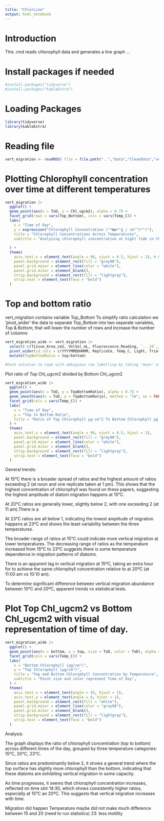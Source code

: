 ```yaml
---
title: "ChlorLine"
output: html_notebook
---
```


# Introduction

This .rmd reads chlorophyll data and generates a line graph ...

# Install packages if needed

```r
#install.packages("tidyverse")
#install.packages("kableExtra")
```

# Loading Packages

```r
library(tidyverse) 
library(kableExtra)
```
# Reading file

```r
vert_migration <- readRDS( file = file.path("..","Data","CleanData","vert_migration.rds"))
```

# Plotting Chlorophyll concentration over time at different temperatures 

```r
vert_migration |>
  ggplot() +
  geom_point(aes(x = ToD, y = Chl_ugcm2), alpha = 0.7) +  
  facet_grid(rows = vars(Top_Bottom), cols = vars(Temp_C)) + 
  labs(
    x = "Time of Day", 
    y = expression("Chlorophyll Concentration ("*mu*"g / cm"^2*")"),  
    title = "Chlorophyll Concentrations Across Temperatures", 
    subtitle = "Analyzing chlorophyll concentration at hight tide in the Bay of Fundy at 15°C, 20°C, and 23°C", 
    
  ) +
  theme(
    axis.text.x = element_text(angle = 90, vjust = 0.5, hjust = 1), # Rotate x-axis labels for readability
    panel.background = element_rect(fill = "gray90"),  
    panel.grid.major = element_line(color = "white"), 
    panel.grid.minor = element_blank(),  
    strip.background = element_rect(fill = "lightgray"), 
    strip.text = element_text(face = "bold") 
  )

```

# Top and bottom ratio

vert_migration contains variable Top_Bottom To simplify ratio calculation we 'pivot_wider' the data to separate Top_Bottom into two separate variables, Top & Bottom; that will lower the number of rows and increase the number of columns

```r
vert_migration_wide <- vert_migration |>
  select(-c(Tissue_Area_cm2, VolSol_mL, Fluorescence_Reading, `...19`,  Chl_ugL)) |>
  pivot_wider(id_cols = c(YYYYMMDDHHMM, Replicate, Temp_C, Light, Trial, DateTime, Date, ToD, E_time_h), names_from = Top_Bottom, values_from = Chl_ugcm2, values_fn = mean) |>
  mutate(TopBottomRatio = top/bottom)

#hack solution to cope with ambiguous row labelling by taking 'mean' of rows with multiple values.

```

Plot ratio of Top Chl_ugcm2 divided by Bottom Chl_ugcm2

```r
vert_migration_wide |>
  ggplot() +
  geom_point(aes(x = ToD, y = TopBottomRatio), alpha = 0.7) +
  geom_smooth(aes(x = ToD, y = TopBottomRatio), method = "lm", se = FALSE, color = "blue", linetype = "dashed") +
  facet_grid(cols = vars(Temp_C)) +
  labs(
    x = "Time of Day", 
    y = "Top to Bottom Ratio", 
    title = "Ratio of Top Chlorophyll µg·cm^2 To Bottom Chlorophyll µg·cm^2",subtitle = "Analyzing chlorophyll concentration top to bottom ratios at temperatures 15°C, 20°C, and 23°C", 
  ) +
  theme(
    axis.text.x = element_text(angle = 90, vjust = 0.5, hjust = 1),
    panel.background = element_rect(fill = "gray90"),
    panel.grid.major = element_line(color = "white"),
    panel.grid.minor = element_blank(),
    strip.background = element_rect(fill = "lightgray"),
    strip.text = element_text(face = "bold")
  )
```

General trends:

At 15°C there is a broader spread of ratios and the highest amount of ratios exceeding 2 (at noon and one replicate taken at 1 pm). This shows that the highest concentration of chlorophyll was found on these papers, suggesting the highest amplitude of diatom migration happens at 15°C.

At 20°C ratios are generally lower, slightly below 2, with one exceeding 2 (at 11 am).There is a 

At 23°C ratios are all below 1, indicating the lowest amplitude of migration happens at 23°C and shows the least variability between the three temperatures.

The broader range of ratios at 15°C could indicate more vertical migration at lower temperatures. The decreasing range of ratios as the temperature increased from 15°C to 23°C suggests there is some temperature dependence in migration patterns of diatoms.

There is an apparent lag in vertical migration at 15ºC, taking an extra hour for to achieve the same chlorophyll concentration relative to at 20ºC (at 11:00 am vs 10:10 am).

To determine significant difference between vertical migration abundance between 15ºC and 20ºC, apparent trends vs statistical tests.

# Plot Top Chl_ugcm2 vs Bottom Chl_ugcm2 with visual representation of time of day.

```r
vert_migration_wide |>
  ggplot() +
  geom_point(aes(x = bottom, y = top, size = ToD, color = ToD), alpha = 0.7) +
  facet_grid(cols = vars(Temp_C)) +  
  labs(
    x = "Bottom Chlorophyll (µg/cm²)", 
    y = "Top Chlorophyll (µg/cm²)", 
    title = "Top and Bottom Chlorophyll Concentration by Temperature",
    subtitle = "Point size and color represent Time of Day",
  ) +
  theme(
    axis.text.x = element_text(angle = 45, hjust = 1),  
    axis.text.y = element_text(angle = 0, hjust = 1),  
    panel.background = element_rect(fill = "white"),  
    panel.grid.major = element_line(color = "gray90"),  
    panel.grid.minor = element_blank(),  
    strip.background = element_rect(fill = "lightgray"),  
    strip.text = element_text(face = "bold")  
  )

```

Analysis:

The graph displays the ratio of chlorophyll concentration (top to bottom) across different times of the day, grouped by three temperature categories: 15°C, 20°C, 23°C.

Since ratios are predominantly below 2, it shows a general trend where the top surface has slightly more chlorophyll than the bottom, indicating that these diatoms are exhibiting vertical migration in some capacity.

As time progresses, it seems that chlorophyll concentration increases, reflected on time slot 14:30, which shows consistently higher ratios, especially at 15°C an 20ºC. This suggests that vertical migration increases with time.

Migration did happen
Temperature maybe did not make much difference between 15 and 20 (need to run statistics)
23: less motility
